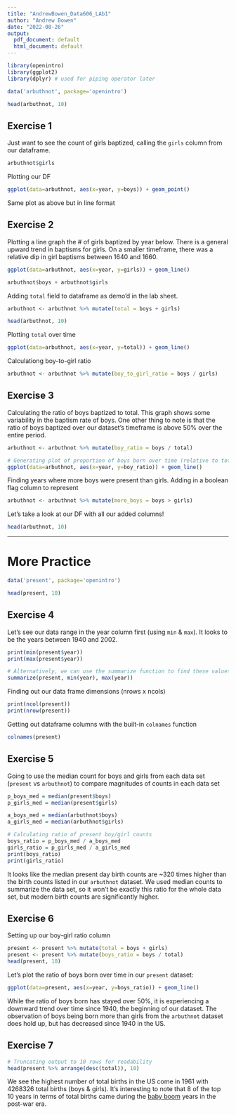 ```yaml
---
title: "AndrewBowen_Data606_LAb1"
author: "Andrew Bowen"
date: "2022-08-26"
output:
  pdf_document: default
  html_document: default
---
```


```r
library(openintro)
library(ggplot2)
library(dplyr) # used for piping operator later
```

```r
data('arbuthnot', package='openintro')

head(arbuthnot, 10)
```
## Exercise 1
Just want to see the count of girls baptized, calling the `girls` column from our dataframe.
```r
arbuthnot$girls
```

Plotting our DF
```r
ggplot(data=arbuthnot, aes(x=year, y=boys)) + geom_point()
```
Same plot as above but in line format


## Exercise 2
Plotting a line graph the # of girls baptized by year below. There is a general upward trend in baptisms for girls. On a smaller timeframe, there was a relative dip in girl baptisms between 1640 and 1660.
```r
ggplot(data=arbuthnot, aes(x=year, y=girls)) + geom_line()
```

```r
arbuthnot$boys + arbuthnot$girls
```

Adding `total` field to dataframe as demo'd in the lab sheet.
```r
arbuthnot <- arbuthnot %>% mutate(total = boys + girls)

head(arbuthnot, 10)
```

Plotting `total` over time
```r
ggplot(data=arbuthnot, aes(x=year, y=total)) + geom_line()
```
Calculationg boy-to-girl ratio
```r
arbuthnot <- arbuthnot %>% mutate(boy_to_girl_ratio = boys / girls)
```

## Exercise 3
Calculating the ratio of boys baptized to total. This graph shows some variability in the baptism rate of boys. One other thing to note is that the ratio of boys baptized over our dataset's timeframe is above 50% over the entire period.
```r
arbuthnot <- arbuthnot %>% mutate(boy_ratio = boys / total)

# Generating plot of proportion of boys born over time (relative to total)
ggplot(data=arbuthnot, aes(x=year, y=boy_ratio)) + geom_line()
```

Finding years where more boys were present than girls. Adding in a boolean flag column to represent
```r
arbuthnot <- arbuthnot %>% mutate(more_boys = boys > girls)
```

Let's take a look at our DF with all our added columns!
```r
head(arbuthnot, 10)
```

---
# More Practice
```r
data('present', package='openintro')
```


```r
head(present, 10)
```

## Exercise 4 

Let's see our data range in the year column first (using `min` & `max`). It looks to be the years between 1940 and 2002.
```r
print(min(present$year))
print(max(present$year))

# Alternatively, we can use the summarize function to find these values
summarize(present, min(year), max(year))
```

Finding out our data frame dimensions (nrows x ncols)
```r
print(ncol(present))
print(nrow(present))
```

Getting out dataframe columns with the built-in `colnames` function
```r
colnames(present)
```


## Exercise 5
Going to use the median count for boys and girls from each data set (`present` vs `arbuthnot`) to compare magnitudes of counts in each data set
```r
p_boys_med = median(present$boys)
p_girls_med = median(present$girls)

a_boys_med = median(arbuthnot$boys)
a_girls_med = median(arbuthnot$girls)

# Calculating ratio of present boy/girl counts
boys_ratio = p_boys_med / a_boys_med
girls_ratio = p_girls_med / a_girls_med
print(boys_ratio)
print(girls_ratio)

```

It looks like the median present day birth counts are ~320 times higher than the birth counts listed in our `arbuthnot` dataset. We used median counts to summarize the data set, so it won't be exactly this ratio for the whole data set, but modern birth counts are significantly higher.

## Exercise 6
Setting up our boy-girl ratio column
```r
present <- present %>% mutate(total = boys + girls)
present <- present %>% mutate(boys_ratio = boys / total)
head(present, 10)
```

Let's plot the ratio of boys born over time in our `present` dataset:
```r
ggplot(data=present, aes(x=year, y=boys_ratio)) + geom_line()
```

While the ratio of boys born has stayed over 50%, it is experiencing a downward trend over time since 1940, the beginning of our dataset. The observation of boys being born more than girls from the `arbuthnot` dataset does hold up, but has decreased since 1940 in the US.

## Exercise 7
```r
# Truncating output to 10 rows for readability
head(present %>% arrange(desc(total)), 10)
```

We see the highest number of total births in the US come in 1961 with 4268326 total births (boys & girls). It's interesting to note that 8 of the top 10 years in terms of total births came during the [baby boom](https://en.wikipedia.org/wiki/Baby_boom#United_States) years in the post-war era.

